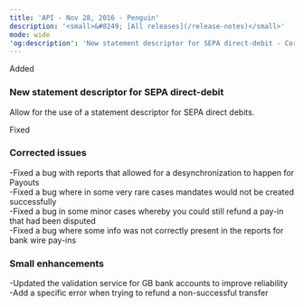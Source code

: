 ```yaml
---  
title: 'API - Nov 28, 2016 - Penguin'  
description: '<small>&#8249; [All releases](/release-notes)</small>'  
mode: wide  
'og:description': 'New statement descriptor for SEPA direct-debit - Corrected issues - Small enhancements'  
---  
```

  
  <div class="pill pill-green rn-pill">Added</div> 
  
### New statement descriptor for SEPA direct-debit  

Allow for the use of a statement descriptor for SEPA direct debits.  
  <div class="pill pill-orange rn-pill">Fixed</div> 
  
### Corrected issues  
-Fixed a bug with reports that allowed for a desynchronization to happen for Payouts  
-Fixed a bug where in some very rare cases mandates would not be created successfully  
-Fixed a bug in some minor cases whereby you could still refund a pay-in that had been disputed  
-Fixed a bug where some info was not correctly present in the reports for bank wire pay-ins 
  
### Small enhancements  
-Updated the validation service for GB bank accounts to improve reliability  
-Add a specific error when trying to refund a non-successful transfer